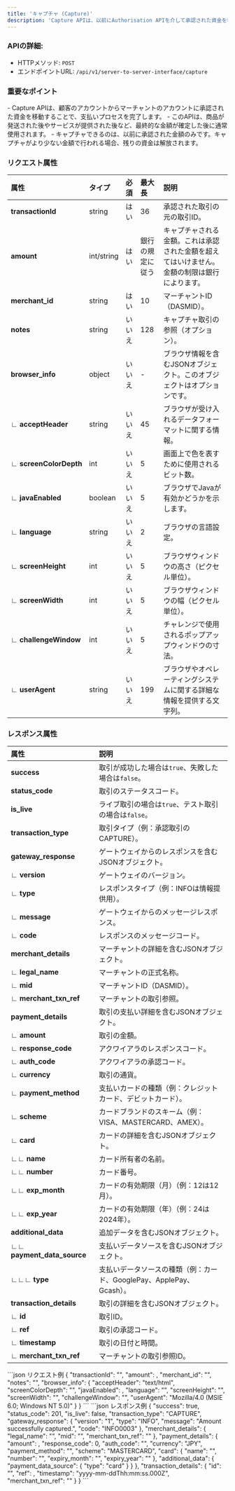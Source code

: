 ```yaml
---
title: 'キャプチャ (Capture)'
description: 'Capture APIは、以前にAuthorisation APIを介して承認された資金を転送して、支払いを最終確定するために使用されます。'
---
```


### APIの詳細:
- HTTPメソッド: `POST`
- エンドポイントURL: `/api/v1/server-to-server-interface/capture`

### 重要なポイント
<Info>
- Capture APIは、顧客のアカウントからマーチャントのアカウントに承認された資金を移動することで、支払いプロセスを完了します。
- このAPIは、商品が発送された後やサービスが提供された後など、最終的な金額が確定した後に通常使用されます。
- キャプチャできるのは、以前に承認された金額のみです。キャプチャがより少ない金額で行われる場合、残りの資金は解放されます。
</Info>

### リクエスト属性

| **属性**         | **タイプ**  | **必須**      | **最大長**    | **説明**                                                                           |
|:-----------------------|:----------|:--------------|:--------------|:-----------------------------------------------------------------------------------|
| **transactionId**       | string    | はい           | 36            | 承認された取引の元の取引ID。                                                        |
| **amount**             | int/string| はい           | 銀行の規定に従う | キャプチャされる金額。これは承認された金額を超えてはいけません。金額の制限は銀行によります。  |
| **merchant_id**         | string    | はい           | 10            | マーチャントID（DASMID）。                                                           |
| **notes**              | string    | いいえ         | 128           | キャプチャ取引の参照（オプション）。                                                 |
| **browser_info**        | object    | いいえ         | -             | ブラウザ情報を含むJSONオブジェクト。このオブジェクトはオプションです。                  |
| ∟ **acceptHeader**      | string    | いいえ         | 45            | ブラウザが受け入れるデータフォーマットに関する情報。                                   |
| ∟ **screenColorDepth**  | int       | いいえ         | 5             | 画面上で色を表すために使用されるビット数。                                           |
| ∟ **javaEnabled**       | boolean   | いいえ         | 5             | ブラウザでJavaが有効かどうかを示します。                                             |
| ∟ **language**          | string    | いいえ         | 2             | ブラウザの言語設定。                                                                |
| ∟ **screenHeight**      | int       | いいえ         | 5             | ブラウザウィンドウの高さ（ピクセル単位）。                                            |
| ∟ **screenWidth**       | int       | いいえ         | 5             | ブラウザウィンドウの幅（ピクセル単位）。                                             |
| ∟ **challengeWindow**   | int       | いいえ         | 5             | チャレンジで使用されるポップアップウィンドウの寸法。                                   |
| ∟ **userAgent**         | string    | いいえ         | 199           | ブラウザやオペレーティングシステムに関する詳細な情報を提供する文字列。                   |

### レスポンス属性

| **属性**         | **説明**                                                                           |
|:-----------------------|:-----------------------------------------------------------------------------------|
| **success**            | 取引が成功した場合は`true`、失敗した場合は`false`。                                   |
| **status_code**        | 取引のステータスコード。                                                            |
| **is_live**            | ライブ取引の場合は`true`、テスト取引の場合は`false`。                                  |
| **transaction_type**   | 取引タイプ（例：承認取引のCAPTURE）。                                                 |
| **gateway_response**   | ゲートウェイからのレスポンスを含むJSONオブジェクト。                                  |
| ∟ **version**          | ゲートウェイのバージョン。                                                           |
| ∟ **type**             | レスポンスタイプ（例：INFOは情報提供用）。                                              |
| ∟ **message**          | ゲートウェイからのメッセージレスポンス。                                              |
| ∟ **code**             | レスポンスのメッセージコード。                                                       |
| **merchant_details**   | マーチャントの詳細を含むJSONオブジェクト。                                            |
| ∟ **legal_name**       | マーチャントの正式名称。                                                             |
| ∟ **mid**              | マーチャントID（DASMID）。                                                          |
| ∟ **merchant_txn_ref** | マーチャントの取引参照。                                                            |
| **payment_details**    | 取引の支払い詳細を含むJSONオブジェクト。                                             |
| ∟ **amount**           | 取引の金額。                                                                        |
| ∟ **response_code**    | アクワイアラのレスポンスコード。                                                      |
| ∟ **auth_code**        | アクワイアラの承認コード。                                                          |
| ∟ **currency**         | 取引の通貨。                                                                        |
| ∟ **payment_method**   | 支払いカードの種類（例：クレジットカード、デビットカード）。                            |
| ∟ **scheme**           | カードブランドのスキーム（例：VISA、MASTERCARD、AMEX）。                               |
| ∟ **card**             | カードの詳細を含むJSONオブジェクト。                                                 |
| ∟∟ **name**            | カード所有者の名前。                                                                 |
| ∟∟ **number**          | カード番号。                                                                         |
| ∟∟ **exp_month**       | カードの有効期限（月）（例：12は12月）。                                               |
| ∟∟ **exp_year**        | カードの有効期限（年）（例：24は2024年）。                                            |
| **additional_data**    | 追加データを含むJSONオブジェクト。                                                   |
| ∟∟ **payment_data_source** | 支払いデータソースを含むJSONオブジェクト。                                         |
| ∟∟∟ **type**           | 支払いデータソースの種類（例：カード、GooglePay、ApplePay、Gcash）。                    |
| **transaction_details**| 取引の詳細を含むJSONオブジェクト。                                                   |
| ∟ **id**               | 取引ID。                                                                            |
| ∟ **ref**              | 取引の承認コード。                                                                  |
| ∟ **timestamp**        | 取引の日付と時間。                                                                  |
| ∟ **merchant_txn_ref** | マーチャントの取引参照ID。                                                          |


<RequestExample>
```json リクエスト例
{
    "transactionId": "<transaction_id>",
    "amount": <float/string/int>,
    "merchant_id": "<DASMID>",
    "notes": "<string>",
    "browser_info": {
        "acceptHeader": "text/html",
        "screenColorDepth": "<int>",
        "javaEnabled": <boolean>,
        "language": "<string>",
        "screenHeight": "<int>",
        "screenWidth": "<int>",
        "challengeWindow": "<int>",
        "userAgent": "Mozilla/4.0 (MSIE 6.0; Windows NT 5.0)"
    }
}
```
</RequestExample>

<ResponseExample>
```json レスポンス例
{
    "success": true,
    "status_code": 201,
    "is_live": false,
    "transaction_type": "CAPTURE",
    "gateway_response": {
        "version": "1",
        "type": "INFO",
        "message": "Amount successfully captured.",
        "code": "INFO0003"
    },
    "merchant_details": {
        "legal_name": "<string>",
        "mid": "<DASMID>",
        "merchant_txn_ref": "<string>"
    },
    "payment_details": {
        "amount": <payment_amount>,
        "response_code": 0,
        "auth_code": "<auth_code>",
        "currency": "JPY",
        "payment_method": "<payment_method>",
        "scheme": "MASTERCARD",
        "card": {
           "name": "<customer_name>",
            "number": "<card_number(hash)>",
            "expiry_month": "<expiry_mm>",
            "expiry_year": "<expiry_yy>"
        },
        "additional_data": {
            "payment_data_source": {
                "type": "card"
            }
        }
    },
    "transaction_details": {
        "id": "<transaction_id>",
        "ref": <ref>,
        "timestamp": "yyyy-mm-ddThh:mm:ss.000Z",
        "merchant_txn_ref": "<string>"
    }
}
```
</ResponseExample>